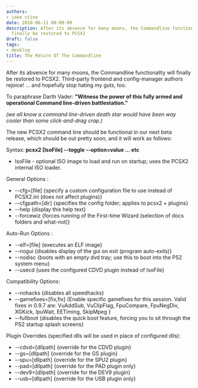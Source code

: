 ```yaml
---
authors:
- jake stine
date: 2010-06-11 00:00:00
description: After its absence for many moons, the Commandline functionality will
  finally be restored to PCSX2
draft: false
tags:
- devblog
title: The Return Of The Commandline
---
```


After its absence for many moons, the Commandline functionality will
finally be restored to PCSX2. Third-party frontend and config-manager
authors rejoice! ... and hopefully stop hating my guts, too.

<!-- truncate -->

To paraphrase Darth Vader: **"Witness the power of this fully armed and
operational Command line-driven battlestation."**

*(we all know a command line-driven death star would have been way
cooler than some click-and-drag crap.)*

The new PCSX2 command line should be functional in our next beta
release, which should be out pretty soon, and it will work as follows:

Syntax: **pcsx2 \[IsoFile\] --toggle --option=value ... etc**

-   IsoFile - optional ISO image to load and run on startup; uses the
PCSX2 internal ISO loader.

General Options :

-   --cfg=\[file\] {specify a custom configuration file to use instead
of PCSX2.ini (does not affect plugins)}
-   --cfgpath=\[dir\] {specifies the config folder; applies to pcsx2 +
plugins}
-   --help {display this help text}
-   --forcewiz {forces running of the First-time Wizard (selection of
docs folders and what-not)}


Auto-Run Options :

-   --elf=\[file\] {executes an ELF image}
-   --nogui {disables display of the gui on exit (program auto-exits)}
-   --nodisc {boots with an empty dvd tray; use this to boot into the
PS2 system menu}
-   --usecd {uses the configured CDVD plugin instead of IsoFile}


Compatibility Options:

-   --nohacks {disables all speedhacks}
-   --gamefixes=\[fix,fix\] {Enable specific gamefixes for this session.
Valid fixes in 0.9.7 are: VuAddSub, VuClipFlag, FpuCompare,
FpuNegDiv, XGKick, IpuWait, EETiming, SkipMpeg }
-   --fullboot {disables the quick boot feature, forcing you to sit
through the PS2 startup splash screens}


Plugin Overrides (specified dlls will be used in place of configured
dlls):

-   --cdvd=\[dllpath\] {override for the CDVD plugin}
-   --gs=\[dllpath\] {override for the GS plugin}
-   --spu=\[dllpath\] {override for the SPU2 plugin}
-   --pad=\[dllpath\] {override for the PAD plugin only}
-   --dev9=\[dllpath\] {override for the DEV9 plugin}
-   --usb=\[dllpath\] {override for the USB plugin only}